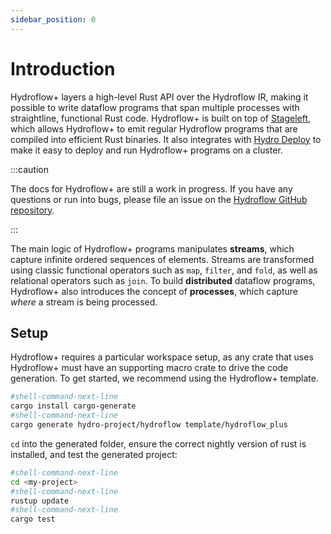 ```yaml
---
sidebar_position: 0
---
```


# Introduction
Hydroflow+ layers a high-level Rust API over the Hydroflow IR, making it possible to write dataflow programs that span multiple processes with straightline, functional Rust code. Hydroflow+ is built on top of [Stageleft](./stageleft.mdx), which allows Hydroflow+ to emit regular Hydroflow programs that are compiled into efficient Rust binaries. It also integrates with [Hydro Deploy](../deploy/index.md) to make it easy to deploy and run Hydroflow+ programs on a cluster.

:::caution

The docs for Hydroflow+ are still a work in progress. If you have any questions or run into bugs, please file an issue on the [Hydroflow GitHub repository](https://github.com/hydro-project/hydroflow).

:::

The main logic of Hydroflow+ programs manipulates **streams**, which capture infinite ordered sequences of elements. Streams are transformed using classic functional operators such as `map`, `filter`, and `fold`, as well as relational operators such as `join`. To build **distributed** dataflow programs, Hydroflow+ also introduces the concept of **processes**, which capture _where_ a stream is being processed.

## Setup
Hydroflow+ requires a particular workspace setup, as any crate that uses Hydroflow+ must have an supporting macro crate to drive the code generation. To get started, we recommend using the Hydroflow+ template.

```bash
#shell-command-next-line
cargo install cargo-generate
#shell-command-next-line
cargo generate hydro-project/hydroflow template/hydroflow_plus
```

`cd` into the generated folder, ensure the correct nightly version of rust is installed, and test the generated project:
```bash
#shell-command-next-line
cd <my-project>
#shell-command-next-line
rustup update
#shell-command-next-line
cargo test
```
